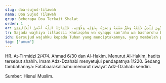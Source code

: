 ```yaml
---
slug: doa-sujud-tilawah
nama: Doa Sujud Tilawah
grup: Beberapa Doa Terkait Shalat
order: 1
ar: سَجَدَ وَجْهِيَ لِلَّذِيْ خَلَقَهُ وَشَقَّ سَمْعَهُ وَبَصَرَهُ بِحَوْلِهِ وَقُوَّتِهِ، فَتَبَارَكَ اللَّهُ أَحْسَنُ الْخَالِقِيْنَ
tr: Sajada wajhiya lilladzii kholaqohu wa syaqqo sam'ahu wa bashorohu bihaulihi wa quwwatih, fatabaarokallaahu ahsanul khooliqiin.
idn: Bersujud wajahku kepada Tuhan yang menciptakannya, yang membelah pendengaran dan penglihatannya dengan Daya dan KekuatanNya, Maha Suci Allah sebaik-baik Pencipta.
tag: ["umum"]
---
```


HR. At-Tirmidzi 2/474. Ahmad 6/30 dan Al-Hakim. Menurut Al-Hakim, hadits tersebut shahih. Imam Adz-Dzahabi menyetujui pendapatnya 1/220. Sedang tambahannya: Fatabaarakallaahu menurut riwayat Adz-Dzahabi sendiri.

Sumber: Hisnul Muslim.
